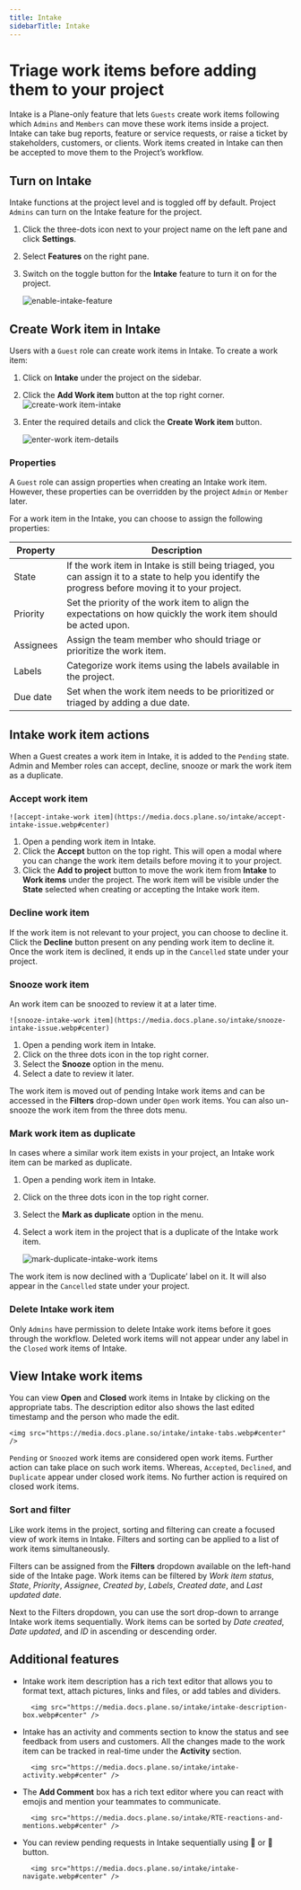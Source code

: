 ```yaml
---
title: Intake
sidebarTitle: Intake
---
```


# Triage work items before adding them to your project

Intake is a Plane-only feature that lets `Guests` create work items following which `Admins` and `Members` can move these work items inside a project. Intake can take bug reports, feature or service requests, or raise a ticket by stakeholders, customers, or clients. Work items created in Intake can then be accepted to move them to the Project’s workflow. 

## Turn on Intake

Intake functions at the project level and is toggled off by default. Project `Admins` can turn on the Intake feature for the project. 

1. Click the three-dots icon next to your project name on the left pane and click **Settings**.
2. Select **Features** on the right pane.
3. Switch on the toggle button for the **Intake** feature to turn it on for the project. 

    ![enable-intake-feature](https://media.docs.plane.so/intake/enable-intake-feature.webp#center)

## Create Work item in Intake

Users with a `Guest` role can create work items in Intake. To create a work item: 

1. Click on **Intake** under the project on the sidebar.
2. Click the **Add Work item** button at the top right corner.
![create-work item-intake](https://media.docs.plane.so/intake/create-issue-intake.webp#center)
3. Enter the required details and click the **Create Work item** button.

    ![enter-work item-details](https://media.docs.plane.so/intake/enter-issue-details.webp#center)

### Properties

A `Guest` role can assign properties when creating an Intake work item. However, these properties can be overridden by the project `Admin` or `Member` later.

For a work item in the Intake, you can choose to assign the following properties:

| Property      | Description         |
| --------------| ------------------- |
| State         | If the work item in Intake is still being triaged, you can assign it to a state to help you identify the progress before moving it to your project.
| Priority      | Set the priority of the work item to align the expectations on how quickly the work item should be acted upon.
| Assignees     | Assign the team member who should triage or prioritize the work item.
| Labels        | Categorize work items using the labels available in the project.
| Due date     | Set when the work item needs to be prioritized or triaged by adding a due date.

## Intake work item actions

When a Guest creates a work item in Intake, it is added to the `Pending` state. Admin and Member roles can accept, decline, snooze or mark the work item as a duplicate.

### Accept work item

    ![accept-intake-work item](https://media.docs.plane.so/intake/accept-intake-issue.webp#center)
    
1. Open a pending work item in Intake.
2. Click the **Accept** button on the top right. This will open a modal where you can change the work item details before moving it to your project.
3. Click the **Add to project** button to move the work item from **Intake** to **Work items** under the project. The work item will be visible under the **State** selected when creating or accepting the Intake work item.

### Decline work item
    
If the work item is not relevant to your project, you can choose to decline it. Click the **Decline** button present on any pending work item to decline it. Once the work item is declined, it ends up in the `Cancelled` state under your project.
   
### Snooze work item
    
An work item can be snoozed to review it at a later time.

    ![snooze-intake-work item](https://media.docs.plane.so/intake/snooze-intake-issue.webp#center)
    
1. Open a pending work item in Intake.
2. Click on the three dots icon in the top right corner.
3. Select the **Snooze** option in the menu.
4. Select a date to review it later.
    
The work item is moved out of pending Intake work items and can be accessed in the **Filters** drop-down under `Open` work items. You can also un-snooze the work item from the three dots menu. 

### Mark work item as duplicate
    
In cases where a similar work item exists in your project, an Intake work item can be marked as duplicate. 
    
1. Open a pending work item in Intake.
2. Click on the three dots icon in the top right corner.
3. Select the **Mark as duplicate** option in the menu.
4. Select a work item in the project that is a duplicate of the Intake work item.

    ![mark-duplicate-intake-work items](https://media.docs.plane.so/intake/mark-duplicate-intake-issues.webp#center)
    
The work item is now declined with a ‘Duplicate’ label on it. It will also appear in the `Cancelled` state under your project.

### Delete Intake work item

Only `Admins` have permission to delete Intake work items before it goes through the workflow. Deleted work items will not appear under any label in the `Closed` work items of Intake.
   
## View Intake work items

You can view **Open** and **Closed** work items in Intake by clicking on the appropriate tabs. The description editor also shows the last edited timestamp and the person who made the edit.

    <img src="https://media.docs.plane.so/intake/intake-tabs.webp#center" />

`Pending` or `Snoozed` work items are considered open work items. Further action can take place on such work items. Whereas, `Accepted`, `Declined`, and `Duplicate` appear under closed work items. No further action is required on closed work items.

### Sort and filter

Like work items in the project, sorting and filtering can create a focused view of work items in Intake. Filters and sorting can be applied to a list of work items simultaneously. 

Filters can be assigned from the **Filters** dropdown available on the left-hand side of the Intake page. Work items can be filtered by *Work item status*, *State*, *Priority*, *Assignee*, *Created by*, *Labels*, *Created date*, and *Last updated date*.

Next to the Filters dropdown, you can use the sort drop-down to arrange Intake work items sequentially. Work items can be sorted by *Date created*, *Date updated*, and *ID* in ascending or descending order.

## Additional features

- Intake work item description has a rich text editor that allows you to format text, attach pictures, links and files, or add tables and dividers.
    
        <img src="https://media.docs.plane.so/intake/intake-description-box.webp#center" />
    
- Intake has an activity and comments section to know the status and see feedback from users and customers. All the changes made to the work item can be tracked in real-time under the **Activity** section.
    
        <img src="https://media.docs.plane.so/intake/intake-activity.webp#center" />
    
- The **Add Comment** box has a rich text editor where you can react with emojis and mention your teammates to communicate.
    
        <img src="https://media.docs.plane.so/intake/RTE-reactions-and-mentions.webp#center" />
    
- You can review pending requests in Intake sequentially using 🔼 or 🔽 button.
    
        <img src="https://media.docs.plane.so/intake/intake-navigate.webp#center" />
    